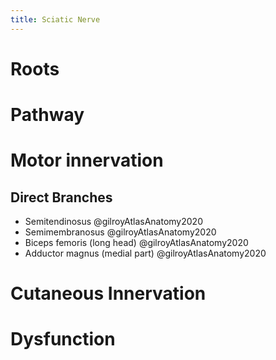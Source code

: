 ```yaml
---
title: Sciatic Nerve
---
```



# Roots

# Pathway

# Motor innervation

## Direct Branches

- Semitendinosus @gilroyAtlasAnatomy2020
- Semimembranosus @gilroyAtlasAnatomy2020
- Biceps femoris (long head) @gilroyAtlasAnatomy2020
- Adductor magnus (medial part) @gilroyAtlasAnatomy2020

# Cutaneous Innervation

# Dysfunction